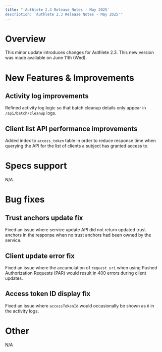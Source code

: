 ```yaml
---
title: "'Authlete 2.3 Release Notes - May 2025'
description: 'Authlete 2.3 Release Notes - May 2025'"
---
```


# Overview

This minor update introduces changes for Authlete 2.3.
This new version was made available on June 11th (Wed).

# New Features & Improvements

## Activity log improvements

Refined activity log logic so that batch cleanup details only appear in `/api/batch/cleanup` logs.

## Client list API performance improvements

Added index to `access_token` table in order to reduce response time when querying the API for the list of clients a subject has granted access to.

# Specs support

N/A

# Bug fixes

## Trust anchors update fix

Fixed an issue where service update API did not return updated trust anchors in the response when no trust anchors had been owned by the service.

## Client update error fix

Fixed an issue where the accumulation of `request_uri` when using Pushed Authorization Requests (PAR) would result in 400 errors during client updates.

## Access token ID display fix

Fixed an issue where `accessTokenId` would occasionally be shown as `0` in the activity logs.

# Other

N/A
